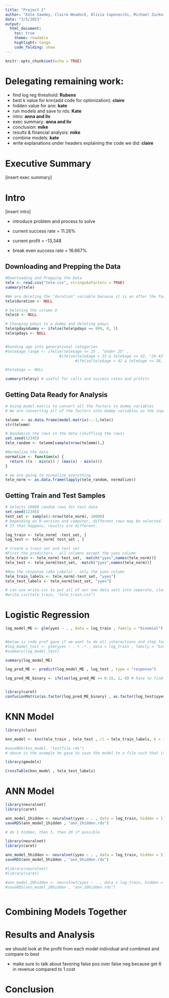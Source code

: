 ```yaml
---
title: "Project 2"
author: "Kate Sawdey, Claire Weadock, Olivia Caponecchi, Michael Zuckerman, Anna Dolce, Rubens Mondi"
date: "3/5/2023"
output:
  html_document:
    toc: true
    theme: readable
    highlight: tango
    code_folding: show
---
```


```r
knitr::opts_chunk$set(echo = TRUE)
```

# Delegating remaining work:

- find log reg threshold: **Rubens**
- best k value for knn(add code for optimization): **claire**
- hidden value for ann: **kate**
- run models and save to rds: **Kate**
- intro: **anna and liv**
- exec summary: **anna and liv**
- conclusion: **mike**
- results & financial analysis: **mike**
- combine models: **kate**
- write explanations under headers explaining the code we did: **claire**


# Executive Summary

[insert exec summary]

# Intro

[insert intro]

- introduce problem and process to solve

- current success rate = 11.26%
- current profit = -13,348
- break even success rate = 16.667%


## Downloading and Prepping the Data

```r
#Downloading and Prepping the Data
tele <- read.csv("tele.csv", stringsAsFactors = TRUE)
summary(tele)

#We are deleting the "duration" variable because it is an after the fact measurement. We only should be using variables that we know before the call
tele$duration <- NULL

# Deleting the column X
tele$X <- NULL

# Changing pdays to a dummy and deleting pdays
tele$pdaysdummy <- ifelse(tele$pdays == 999, 0, 1)
tele$pdays <- NULL


#banding age into generational categories
#tele$age_range <- ifelse(tele$age <= 25 , "Under 25" ,
                        #ifelse(tele$age > 25 & tele$age <= 42, "26-42", 
                               #ifelse(tele$age > 42 & tele$age <= 58, "43-58", "Over 58")))

#tele$age <- NULL

summary(tele$y) # useful for calls and success rates and profits

```



## Getting Data Ready for Analysis

```r
# Using model.matrix to convert all the factors to dummy variables
# We are converting all of the factors into dummy variables as the input into knn has to be numeric

telemm <- as.data.frame(model.matrix(~.-1,tele))
str(telemm)

# Randomize the rows in the data (shuffling the rows)
set.seed(12345)
tele_random <- telemm[sample(nrow(telemm)),]

#Normalize the data
normalize <- function(x) {
  return ((x - min(x)) / (max(x) - min(x)))
}

# we are going to normalize everything 
tele_norm <- as.data.frame(lapply(tele_random, normalize))
```


## Getting Train and Test Samples

```r
# Selects 10000 random rows for test data
set.seed(12345)
test_set <- sample(1:nrow(tele_norm), 10000) 
# Depending on R-version and computer, different rows may be selected. 
# If that happens, results are different. 

log_train <- tele_norm[ -test_set, ]
log_test <- tele_norm[ test_set , ]

# Create a train set and test set
#First the predictors - all columns except the yyes column
tele_train <- tele_norm[-test_set, -match("yyes",names(tele_norm))]
tele_test <- tele_norm[test_set, -match("yyes",names(tele_norm))]

#Now the response (aka Labels) - only the yyes column
tele_train_labels <- tele_norm[-test_set, "yyes"]
tele_test_labels <- tele_norm[test_set, "yyes"]

# can use write.csv to put all of our new data sets into seperate, cleaned csv
#write.csv(tele_train, "tele_train.csv")
```


# Logistic Regression

```r

log_model_ME <- glm(yyes ~ . , data = log_train , family = "binomial")


#below is code prof gave if we want to do all interactions and step function but may not be worth it because regression not precise
#log_model_test <- glm(yyes ~ . + .*., data = log_train , family = "binomial")
#summary(log_model_test)

summary(log_model_ME)

log_pred_ME <- predict(log_model_ME , log_test , type = "response")

log_pred_ME_binary <- ifelse(log_pred_ME >= 0.15, 1, 0) # have to find the right threshold here; may be useful to find break even rates


library(caret)
confusionMatrix(as.factor(log_pred_ME_binary) , as.factor(log_test$yyes), positive = "1")
```




# KNN Model

```r

library(class)

knn_model <- knn(tele_train , tele_test , cl = tele_train_labels, k = 1) #still need to figure out best k

#saveRDS(knn_model, "testfile.rds")
# above is the example he gave to save the model to a file such that it doesnt run many times

library(gmodels)

CrossTable(knn_model , tele_test_labels)

```





# ANN Model

```r


library(neuralnet)
library(caret)

ann_model_1hidden <- neuralnet(yyes ~ . , data = log_train, hidden = 1)
saveRDS(ann_model_1hidden , "ann_1hidden.rds")

# do 1 hidden, then 5, then 20 if possible


```
```r

library(neuralnet)
library(caret)

ann_model_5hidden <- neuralnet(yyes ~ . , data = log_train, hidden = 5)
saveRDS(ann_model_5hidden , "ann_5hidden.rds")


```

```r

#library(neuralnet)
#library(caret)

#ann_model_20hidden <- neuralnet(yyes ~ . , data = log_train, hidden = 20)
#saveRDS(ann_model_20hidden , "ann_20hidden.rds")



```



# Combining Models Together


# Results and Analysis

we should look at the profit from each model individual and combined and compare to best


- make sure to talk about favoring false pos over false neg because get 6 in revenue compared to 1 cost

# Conclusion

